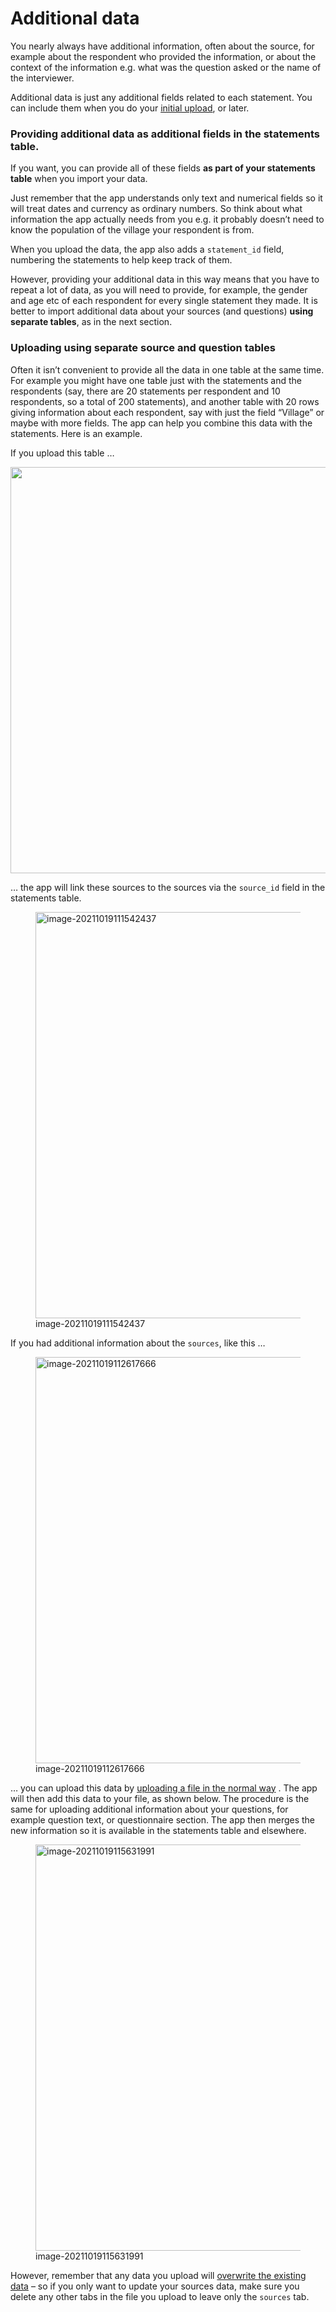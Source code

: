 # Additional data{#import-additional-data}



You nearly always have additional information, often about the source, for example about the respondent who provided the information, or about the context of the information e.g. what was the question asked or the name of the interviewer. 

Additional data is just any additional fields related to each statement. You can include them when you do your [initial upload](#upload-summary), or later. 

### Providing additional data as additional fields in the statements table.

If you want, you can provide all of these fields **as part of your statements table** when you import your data. 

Just remember that the app understands only text and numerical fields so it will treat dates and currency as ordinary numbers. So think about what information the app actually needs from you e.g. it probably doesn't need to know the population of the village your respondent is from. 

When you upload the data, the app also adds a `statement_id` field, numbering the statements to help keep track of them.

However, providing your additional data in this way means that you have to repeat a lot of data, as you will need to provide, for example, the gender and age etc of each respondent for every single statement they made. It is better to import additional data about your sources (and questions) **using separate tables**, as in the next section.



### Uploading using separate source and question tables

Often it isn’t convenient to provide all the data in one table at the same time. For example you might have one table just with the statements and the respondents (say, there are 20 statements per respondent and 10 respondents, so a total of 200 statements), and another table with 20 rows giving information about each respondent, say with just the field “Village” or maybe with more fields. The app can help you combine this data with the statements. Here is an example.

 

If you upload this table ...

![](_assets/image-20211019095700443.png){width=650}



... the app will link these sources to the sources via the `source_id` field in the statements table. 

![image-20211019111542437](_assets/image-20211019111542437.png){width=650}

If you had additional information about the `sources`, like this ...

![image-20211019112617666](_assets/image-20211019112617666.png){width=650}

... you can upload this data by [uploading a file in the normal way](#upload-summary) . The app will then add this data to your file, as shown below. The procedure is the same for uploading additional information about your questions, for example question text, or questionnaire section. The app then merges the new information so it is available in the statements table and elsewhere.


![image-20211019115631991](_assets/image-20211019115631991.png){width=650}

However, remember that any data you upload will [overwrite the existing data](#import-general-principles) -- so if you only want to update your sources data, make sure you delete any other tabs in the file you upload to leave only the `sources` tab.

 

